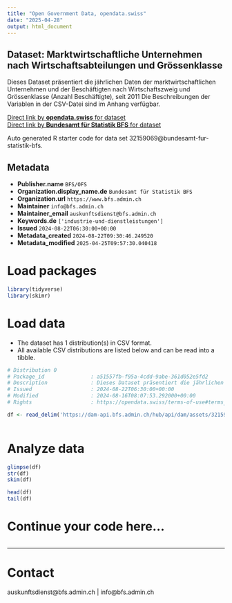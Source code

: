 ```yaml
---
title: "Open Government Data, opendata.swiss"
date: "2025-04-28"
output: html_document
---
```


## Dataset: Marktwirtschaftliche Unternehmen nach Wirtschaftsabteilungen und Grössenklasse

Dieses Dataset präsentiert die jährlichen Daten der marktwirtschaftlichen Unternehmen und der Beschäftigten nach Wirtschaftszweig und Grössenklasse (Anzahl Beschäftigte), seit 2011 Die Beschreibungen der Variablen in der CSV-Datei sind im Anhang verfügbar.

[Direct link by **opendata.swiss** for dataset](https://opendata.swiss/de/dataset/marktwirtschaftliche-unternehmen-nach-wirtschaftsabteilungen-und-grossenklasse6)<br>
[Direct link by **Bundesamt für Statistik BFS** for dataset](https://www.bfs.admin.ch/asset/de/ts-x-06.02.01.01)

Auto generated R starter code for data set 32159069@bundesamt-fur-statistik-bfs.

## Metadata

- **Publisher.name** `BFS/OFS`
- **Organization.display_name.de** `Bundesamt für Statistik BFS`
- **Organization.url** `https://www.bfs.admin.ch`
- **Maintainer** `info@bfs.admin.ch`
- **Maintainer_email** `auskunftsdienst@bfs.admin.ch`
- **Keywords.de** `['industrie-und-dienstleistungen']`
- **Issued** `2024-08-22T06:30:00+00:00`
- **Metadata_created** `2024-08-22T09:30:46.249520`
- **Metadata_modified** `2025-04-25T09:57:30.040418`


# Load packages

```r

library(tidyverse)
library(skimr)

```

# Load data

-   The dataset has 1 distribution(s) in CSV format.
-   All available CSV distributions are listed below and can be read into a tibble.

```r

# Distribution 0
# Package_id               : a51557fb-f95a-4cdd-9abe-361d052e5fd2
# Description              : Dieses Dataset präsentiert die jährlichen Daten der marktwirtschaftlichen Unternehmen und der Beschäftigten nach Wirtschaftszweig und Grössenklasse (Anzahl Beschäftigte), seit 2011 Die Beschreibungen der Variablen in der CSV-Datei sind im Anhang verfügbar.
# Issued                   : 2024-08-22T06:30:00+00:00
# Modified                 : 2024-08-16T08:07:53.292000+00:00
# Rights                   : https://opendata.swiss/terms-of-use#terms_by_ask

df <- read_delim('https://dam-api.bfs.admin.ch/hub/api/dam/assets/32159075/master')



```

# Analyze data

```r

glimpse(df)
str(df)
skim(df)

head(df)
tail(df)

```

# Continue your code here...

```r

```

------------------------------------------------------------------------

# Contact

auskunftsdienst@bfs.admin.ch | info@bfs.admin.ch
